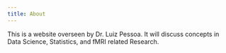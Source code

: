 ```yaml
---
title: About
---
```


This is a website overseen by Dr. Luiz Pessoa. It will discuss concepts in Data Science, Statistics, and fMRI related Research.
